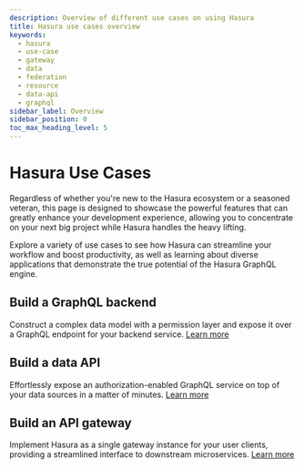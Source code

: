 ```yaml
---
description: Overview of different use cases on using Hasura
title: Hasura use cases overview
keywords:
  - hasura
  - use-case
  - gateway
  - data
  - federation
  - resource
  - data-api
  - graphql
sidebar_label: Overview
sidebar_position: 0
toc_max_heading_level: 5
---
```



# Hasura Use Cases

Regardless of whether you're new to the Hasura ecosystem or a seasoned veteran, this page is designed to showcase the
powerful features that can greatly enhance your development experience, allowing you to concentrate on your next big
project while Hasura handles the heavy lifting.

Explore a variety of use cases to see how Hasura can streamline your workflow and boost productivity, as well as
learning about diverse applications that demonstrate the true potential of the Hasura GraphQL engine.

## Build a GraphQL backend

Construct a complex data model with a permission layer and expose it over a GraphQL endpoint for your backend service.
[Learn more](/resources/use-case/gql-backend.mdx)

<Thumbnail src="/img/use-case-overview/gql-backend.svg" alt="Hasura GraphQL Backend overview" width="600px" />

## Build a data API

Effortlessly expose an authorization-enabled GraphQL service on top of your data sources in a matter of minutes.
[Learn more](/resources/use-case/data-api.mdx)

<Thumbnail src="/img/use-case-overview/data-api.svg" alt="Hasura Data API overview" width="600px" />

## Build an API gateway

Implement Hasura as a single gateway instance for your user clients, providing a streamlined interface to downstream
microservices. [Learn more](/resources/use-case/api-gateway.mdx)

<Thumbnail src="/img/use-case-overview/api-gateway.svg" alt="Hasura API Gateway overview" width="600px" />
